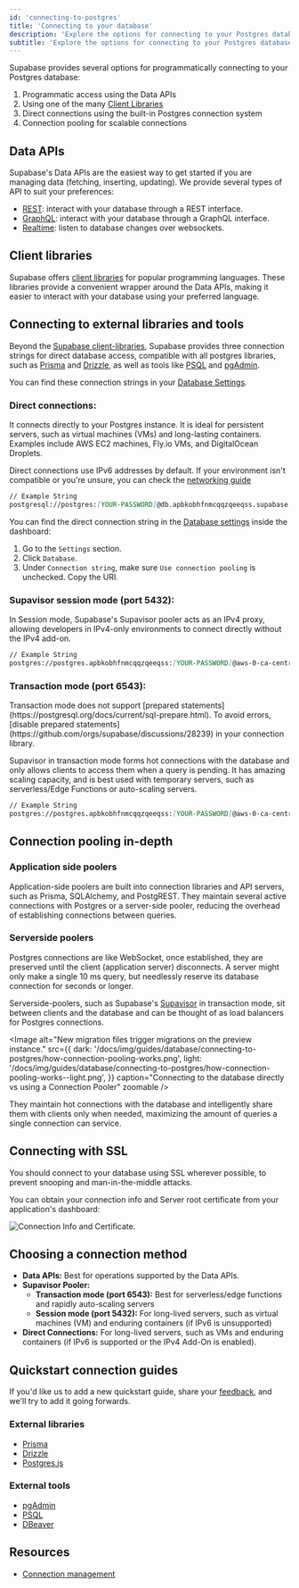 ```yaml
---
id: 'connecting-to-postgres'
title: 'Connecting to your database'
description: 'Explore the options for connecting to your Postgres database.'
subtitle: 'Explore the options for connecting to your Postgres database.'
---
```


Supabase provides several options for programmatically connecting to your Postgres database:

1. Programmatic access using the Data APIs
1. Using one of the many [Client Libraries](https://supabase.com/docs#client-libraries)
1. Direct connections using the built-in Postgres connection system
1. Connection pooling for scalable connections

## Data APIs

Supabase's Data APIs are the easiest way to get started if you are managing data (fetching, inserting, updating). We provide several types of API to suit your preferences:

- [REST](/docs/guides/api): interact with your database through a REST interface.
- [GraphQL](/docs/guides/graphql/api): interact with your database through a GraphQL interface.
- [Realtime](/docs/guides/realtime#realtime-api): listen to database changes over websockets.

## Client libraries

Supabase offers [client libraries](https://supabase.com/docs/reference) for popular programming languages. These libraries provide a convenient wrapper around the Data APIs, making it easier to interact with your database using your preferred language.

## Connecting to external libraries and tools

Beyond the [Supabase client-libraries](https://supabase.com/docs/guides/api/rest/client-libs), Supabase provides three connection strings for direct database access, compatible with all postgres libraries, such as [Prisma](/docs/guides/database/prisma) and [Drizzle](/docs/guides/database/drizzle), as well as tools like [PSQL](/docs/guides/database/psql) and [pgAdmin](/docs/guides/database/pgadmin).

You can find these connection strings in your [Database Settings](https://supabase.com/dashboard/project/_/settings/database).

### Direct connections:

It connects directly to your Postgres instance. It is ideal for persistent servers, such as virtual machines (VMs) and long-lasting containers. Examples include AWS EC2 machines, Fly.io VMs, and DigitalOcean Droplets.

<Admonition type="caution">

Direct connections use IPv6 addresses by default. If your environment isn't compatible or you're
unsure, you can check the [networking guide](/docs/guides/platform/ipv4-address#supabase-and-ipv6-compatibility)

</Admonition>

```md
// Example String
postgresql://postgres:[YOUR-PASSWORD]@db.apbkobhfnmcqqzqeeqss.supabase.co:5432/postgres
```

You can find the direct connection string in the [Database settings](https://supabase.com/dashboard/project/_/settings/database) inside the dashboard:

1. Go to the `Settings` section.
2. Click `Database`.
3. Under `Connection string`, make sure `Use connection pooling` is unchecked. Copy the URI.

### Supavisor session mode (port 5432):

In Session mode, Supabase's Supavisor pooler acts as an IPv4 proxy, allowing developers in IPv4-only environments to connect directly without the IPv4 add-on.

```md
// Example String
postgres://postgres.apbkobhfnmcqqzqeeqss:[YOUR-PASSWORD]@aws-0-ca-central-1.pooler.supabase.com:5432/postgres
```

### Transaction mode (port 6543):

<Admonition type="caution">
  Transaction mode does not support [prepared
  statements](https://postgresql.org/docs/current/sql-prepare.html). To avoid errors, [disable
  prepared statements](https://github.com/orgs/supabase/discussions/28239) in your connection
  library.
</Admonition>

Supavisor in transaction mode forms hot connections with the database and only allows clients to access them when a query is pending. It has amazing scaling capacity, and is best used with temporary servers, such as serverless/Edge Functions or auto-scaling servers.

```md
// Example String
postgres://postgres.apbkobhfnmcqqzqeeqss:[YOUR-PASSWORD]@aws-0-ca-central-1.pooler.supabase.com:6543/postgres
```

## Connection pooling in-depth

### Application side poolers

Application-side poolers are built into connection libraries and API servers, such as Prisma, SQLAlchemy, and PostgREST. They maintain several active connections with Postgres or a server-side pooler, reducing the overhead of establishing connections between queries.

### Serverside poolers

Postgres connections are like WebSocket, once established, they are preserved until the client (application server) disconnects. A server might only make a single 10 ms query, but needlessly reserve its database connection for seconds or longer.

Serverside-poolers, such as Supabase's [Supavisor](https://github.com/supabase/supavisor) in transaction mode, sit between clients and the database and can be thought of as load balancers for Postgres connections.

<Image
  alt="New migration files trigger migrations on the preview instance."
  src={{
    dark: '/docs/img/guides/database/connecting-to-postgres/how-connection-pooling-works.png',
    light:
      '/docs/img/guides/database/connecting-to-postgres/how-connection-pooling-works--light.png',
  }}
  caption="Connecting to the database directly vs using a Connection Pooler"
  zoomable
/>

They maintain hot connections with the database and intelligently share them with clients only when needed, maximizing the amount of queries a single connection can service.

## Connecting with SSL

You should connect to your database using SSL wherever possible, to prevent snooping and man-in-the-middle attacks.

You can obtain your connection info and Server root certificate from your application's dashboard:

![Connection Info and Certificate.](/docs/img/database/database-settings-ssl.png)

## Choosing a connection method

- **Data APIs:** Best for operations supported by the Data APIs.
- **Supavisor Pooler:**
  - **Transaction mode (port 6543):** Best for serverless/edge functions and rapidly auto-scaling servers
  - **Session mode (port 5432):** For long-lived servers, such as virtual machines (VM) and enduring containers (if IPv6 is unsupported)
- **Direct Connections:** For long-lived servers, such as VMs and enduring containers (if IPv6 is supported or the IPv4 Add-On is enabled).

## Quickstart connection guides

<Admonition type="tip">

If you'd like us to add a new quickstart guide, share your [feedback](https://supabase.com/dashboard/support/new), and we'll try to add it going forwards.

</Admonition>

### External libraries

- [Prisma](/docs/guides/database/prisma)
- [Drizzle](/docs/guides/database/drizzle)
- [Postgres.js](/docs/guides/database/drizzle)

### External tools

- [pgAdmin](/docs/guides/database/pgadmin)
- [PSQL](/docs/guides/database/psql)
- [DBeaver](/docs/guides/database/dbeaver)

## Resources

- [Connection management](/docs/guides/database/connection-management)
